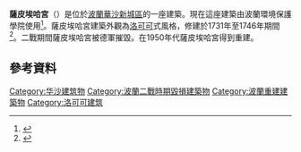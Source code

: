 {{Infobox building
| building_name       = 薩皮埃哈宮
| native_building_name= {{lang-pl|pałac Sapiehów w Warszawie}}
|image=Sapieha_Palace_(1).JPG
|image_size=300px
|caption=薩皮埃哈宮
|location_town=[[華沙|華沙]][[華沙新城區|新城區]]
|location_country={{波蘭}}
|architect=
|client=
|engineer=
|construction_start_date=1731年至1746年
| altitude            =
|completion_date=
|date_demolished=
|cost=
|structural_system=
|style=[[洛可可|洛可可]]
}}
'''薩皮埃哈宮'''（{{lang-pl|pałac Sapiehów w Warszawie}}）是位於[[波蘭|波蘭]][[華沙|華沙]][[華沙新城區|新城區]]的一座建築。現在這座建築由波蘭環境保護學院使用<ref name="warszawa1939">{{cite news |author =  |url = http://www.warszawa1939.pl/index.php?r1=zakroczymska_6&r3=0 |title = Pałac Sapiehów |work = www.warszawa1939.pl |publisher =  |pages =  |page =  |date =  |accessdate = 2009-03-23 |archive-date = 2016-03-03 |archive-url = https://web.archive.org/web/20160303194113/http://www.warszawa1939.pl/index.php?r1=zakroczymska_6&r3=0 |dead-url = no }}</ref>。薩皮埃哈宮建築外觀為[[洛可可|洛可可]]式風格，修建於1731年至1746年期間<ref name="perelki">{{cite news  |author =  |url = http://um.warszawa.pl/v_syrenka/perelki/index_en.php?mi_id=65&dz_id=3 |title = The Sapieha Palace |work = eGuide / Treasures of Warsaw on-line |publisher =  |pages =  |page =  |date = |accessdate = 2009-03-23}}</ref>。二戰期間薩皮埃哈宮被德軍摧毀。在1950年代薩皮埃哈宮得到重建。

==參考資料==
{{Reflist}}
{{coord|52|15|15|N|21|00|24|E|type:landmark_region:PL|display=title}}
{{commons category|Sapieha Palace}}

[[Category:华沙建筑物|Category:华沙建筑物]]
[[Category:波蘭二戰時期毀損建築物|Category:波蘭二戰時期毀損建築物]]
[[Category:波蘭重建建築物|Category:波蘭重建建築物]]
[[Category:洛可可建筑|Category:洛可可建筑]]